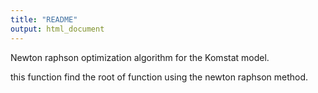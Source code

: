```yaml
---
title: "README"
output: html_document
---
```


Newton raphson optimization algorithm for the Komstat model.

this function find the root of function using the newton raphson method.
